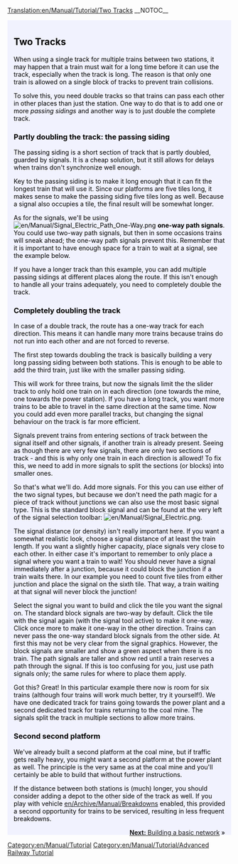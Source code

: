 [[Translation:en/Manual/Tutorial/Two Tracks]]
__NOTOC__

{{en/Tabs|3|2
|en/Manual/Tutorial/Two Platforms|1. Two Platforms<!--
-->|en/Manual/Tutorial/Two Tracks|2. Two Tracks<!--
-->|en/Manual/Tutorial/Basic Network|3. Basic Network}}
<div style="padding:.5em 1em 1em 1em; border-top:none; background-color:#f1f2fe; color:#000;">
{{en/Manual/Tutorial/Navigation}}
== Two Tracks ==
When using a single track for multiple trains between two stations, it may happen that a train must wait for a long time before it can use the track, especially when the track is long. The reason is that only one train is allowed on a single block of tracks to prevent train collisions.

To solve this, you need double tracks so that trains can pass each other in other places than just the station. One way to do that is to add one or more ''passing sidings'' and another way is to just double the complete track.

=== Partly doubling the track: the passing siding ===
The passing siding is a short section of track that is partly doubled, guarded by signals. It is a cheap solution, but it still allows for delays when trains don't synchronize well enough.

Key to the passing siding is to make it long enough that it can fit the longest train that will use it. Since our platforms are five tiles long, it makes sense to make the passing siding five tiles long as well. Because a signal also occupies a tile, the final result will be somewhat longer.

As for the signals, we'll be using [[File:en/Manual/Signal Electric Path One-Way.png]] '''one-way path signals'''. You could use two-way path signals, but then in some occasions trains will sneak ahead; the one-way path signals prevent this. Remember that it is important to have enough space for a train to wait at a signal, see the example below.

{{en/Phototable|[[File:en/Manual/Tutorial/Tutorial passing siding.png|400px]]|A passing siding (click to enlarge)|none}}

If you have a longer track than this example, you can add multiple passing sidings at different places along the route. If this isn't enough to handle all your trains adequately, you need to completely double the track.

=== Completely doubling the track ===
In case of a double track, the route has a one-way track for each direction. This means it can handle many more trains because trains do not run into each other and are not forced to reverse.

The first step towards doubling the track is basically building a very long passing siding between both stations. This is enough to be able to add the third train, just like with the smaller passing siding.

{{en/Phototable|[[File:en/Manual/Tutorial/Tutorial three trains.png|400px]]|Track completely doubled and the third train (click to enlarge)|none}}

This will work for three trains, but now the signals limit the the slider track to only hold one train on  in each direction (one towards the mine, one towards the power station). If you have a long track, you want more trains to be able to travel in the same direction at the same time. Now you could add even more parallel tracks, but changing the signal behaviour on the track is far more efficient.

Signals prevent trains from entering sections of track between the signal itself and other signals, if another train is already present. Seeing as though there are very few signals, there are only two sections of track - and this is why only one train in each direction is allowed! To fix this, we need to add in more signals to split the sections (or blocks) into smaller ones.

So that's what we'll do. Add more signals. For this you can use either of the two signal types, but because we don't need the path magic for a piece of track without junctions we can also use the most basic signal type. This is the standard block signal and can be found at the very left of the signal selection toolbar: [[File:en/Manual/Signal Electric.png]].

The signal distance (or density) isn't really important here. If you want a somewhat realistic look, choose a signal distance of at least the train length. If you want a slightly higher capacity, place signals very close to each other. In either case it's important to remember to only place a signal where you want a train to wait! You should never have a signal immediately after a junction, because it could block the junction if a train waits there. In our example you need to count five tiles from either junction and place the signal on the sixth tile. That way, a train waiting at that signal will never block the junction!

Select the signal you want to build and click the tile you want the signal on. The standard block signals are two-way by default. Click the tile with the signal again (with the signal tool active) to make it one-way. Click once more to make it one-way in the other direction. Trains can never pass the one-way standard block signals from the other side. At first this may not be very clear from the signal graphics. However, the block signals are smaller and show a green aspect when there is no train. The path signals are taller and show red until a train reserves a path through the signal. If this is too confusing for you, just use path signals only; the same rules for where to place them apply.

{{en/Phototable|[[File:en/Manual/Tutorial/Tutorial intermediate signals.png|400px]]|Double track with intermediate signals. Path signals will also work on these positions (click to enlarge)|none}}

Got this? Great! In this particular example there now is room for six trains (although four trains will work much better, try it yourself!). We have one dedicated track for trains going towards the power plant and a second dedicated track for trains returning to the coal mine. The signals split the track in multiple sections to allow more trains.

=== Second second platform ===
We've already built a second platform at the coal mine, but if traffic gets really heavy, you might want a second platform at the power plant as well. The principle is the very same as at the coal mine and you'll certainly be able to build that without further instructions.

{{en/Phototable|[[File:en/Manual/Tutorial/Tutorial two platforms both ends.png|400px]]|Second platform at power plant station (click to enlarge)|none}}

If the distance between both stations is (much) longer, you should consider adding a depot to the other side of the track as well. If you play with vehicle [[en/Archive/Manual/Breakdowns]] enabled, this provided a second opportunity for trains to be serviced, resulting in less frequent breakdowns.



<span style="float: right">[[en/Manual/Tutorial/Basic Network|'''Next:''' Building a basic network]] &raquo;</span>
</div>
[[Category:en/Manual/Tutorial]]
[[Category:en/Manual/Tutorial/Advanced Railway Tutorial]]